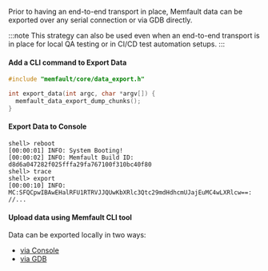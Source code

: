 Prior to having an end-to-end transport in place, Memfault data can be
exported over any serial connection or via GDB directly.

:::note
This strategy can also be used even when an end-to-end transport is in place
for local QA testing or in CI/CD test automation setups.
:::

#### Add a CLI command to Export Data

```c
#include "memfault/core/data_export.h"

int export_data(int argc, char *argv[]) {
  memfault_data_export_dump_chunks();
}
```

#### Export Data to Console

```
shell> reboot
[00:00:01] INFO: System Booting!
[00:00:02] INFO: Memfault Build ID: d8d6a047282f025fffa29fa767100f310bc40f80
shell> trace
shell> export
[00:00:10] INFO: MC:SFQCpwIBAwEHalRFU1RTRVJJQUwKbXRlc3Qtc29mdHdhcmUJajEuMC4wLXRlcw==:
//...
```

#### Upload data using Memfault CLI tool

Data can be exported locally in two ways:

- [via Console](/docs/embedded/export-chunks-over-console)
- [via GDB](/docs/embedded/test-data-collection-with-gdb)
